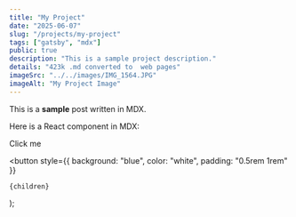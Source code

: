 ```yaml
---
title: "My Project"
date: "2025-06-07"
slug: "/projects/my-project"
tags: ["gatsby", "mdx"]
public: true
description: "This is a sample project description."
details: "423k .md converted to  web pages"
imageSrc: "../../images/IMG_1564.JPG"
imageAlt: "My Project Image"
---
```


This is a **sample** post written in MDX.

Here is a React component in MDX:

<MyButton>Click me</MyButton>

  <button
    style={{ background: "blue", color: "white", padding: "0.5rem 1rem" }}
  >
    {children}
  </button>
);

